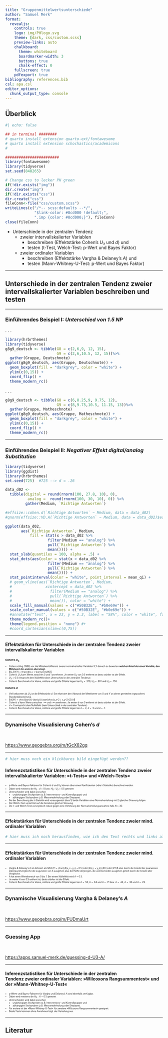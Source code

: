 ```yaml
---
title: "Gruppenmittelwertsunterschiede"
author: "Samuel Merk"
format: 
  revealjs:
    controls: true
    logo: img/PHlogo.svg
    theme: [dark, css/custom.scss]
    preview-links: auto
    chalkboard:
      theme: whiteboard
      boardmarker-width: 3
      buttons: true
      chalk-effect: 0
    fullscreen: true
    pdfexport: true
bibliography: references.bib
csl: apa.csl
editor_options: 
  chunk_output_type: console
---
```


## Überblick

```r
#| echo: false

## in terminal ########
# quarto install extension quarto-ext/fontawesome
# quarto install extension schochastics/academicons
#

########################
library(fontawesome)
library(tidyverse)
set.seed(848265)

# Change css to lecker PH green
if(!dir.exists("img"))
dir.create("img")
if(!dir.exists("css"))
dir.create("css")
fileConn<-file("css/custom.scss")
writeLines(c("/*-- scss:defaults --*/",
             "$link-color: #8cd000 !default;",
             ".imp {color: #8cd000;}"), fileConn)
close(fileConn)
```

-   Unterschiede in der zentralen Tendenz
    -   zweier intervallskalierter Variablen
        -   beschreiben (Effektstärke Cohen's $U₃$ und $d$) und
        -   testen (t-Test, Welch-Test: p-Wert und Bayes Faktor)
    -   zweier ordinaler Variablen
        -   beschreiben (Effektstärke Vargha & Delaney's $A$) und
        -   testen (Mann-Whitney-U-Test: p-Wert und Bayes Faktor)

------------------------------------------------------------------------

## Unterschiede in der zentralen Tendenz zweier intervallskalierter Variablen beschreiben und testen

------------------------------------------------------------------------

### Einführendes Beispiel I: *Unterschied von 1.5 NP* {.smaller}

. . .

```r
library(hrbrthemes)
library(tidyverse)
g8g9_deutsch <- tibble(G8 = c(2,6,9, 12, 15),
                       G9 = c(2,6,10.5, 12, 15))%>%
  gather(Gruppe, Deutschnote)
ggplot(g8g9_deutsch, aes(Gruppe, Deutschnote)) + 
  geom_boxplot(fill = "darkgrey", color = "white") + 
  ylim(c(0,15)) +
  coord_flip() +
  theme_modern_rc()
```

. . .

```r
g8g9_deutsch <- tibble(G8 = c(6,8.25,9, 9.75, 12),
                       G9 = c(8,9.75,10.5, 11.15, 13))%>%
  gather(Gruppe, Matheschnote)
ggplot(g8g9_deutsch, aes(Gruppe, Matheschnote)) + 
  geom_boxplot(fill = "darkgrey", color = "white") + 
  ylim(c(0,15)) +
  coord_flip() +
  theme_modern_rc()
```

------------------------------------------------------------------------

### Einführendes Beispiel II: *Negativer Effekt digital/analog Substitution* {.smaller}

```r
library(tidyverse)
library(ggdist)
library(hrbrthemes)
set.seed(725)  #725 --> d = .26

data_d02 <- 
  tibble(digital = round(rnorm(100, 27.8, 10), 0),
          analog =  round(rnorm(100, 30, 10), 0)) %>% 
         gather(Medium, `Richtige Antworten`)

#effsize::cohen.d(`Richtige Antworten` ~ Medium, data = data_d02)
#qnorm(effsize::VD.A(`Richtige Antworten` ~ Medium, data = data_d02)$estimate)*sqrt(2)

ggplot(data_d02,
       aes(`Richtige Antworten`, Medium, 
           fill = stat(x > data_d02 %>% 
                   filter(Medium == "analog") %>% 
                   pull(`Richtige Antworten`) %>% 
                   mean()))) + 
  stat_slab(quantiles = 100, alpha = .5) +
  stat_dots(aes(color = stat(x > data_d02 %>% 
                   filter(Medium == "analog") %>% 
                   pull(`Richtige Antworten`) %>% 
                   mean()))) +
  stat_pointinterval(color = "white", point_interval = mean_qi) +
  # geom_vline(aes(`Richtige Antworten`, Medium, 
  #               xintercept = data_d02 %>% 
  #                 filter(Medium == "analog") %>% 
  #                 pull(`Richtige Antworten`) %>% 
  #                 mean()), color = "white") + 
  scale_fill_manual(values = c("#50B32E", "#b0e69e")) + 
  scale_color_manual(values = c("#50B32E", "#b0e69e")) + 
  #annotate("text", x = 23, y = 2.3, label = "58%", color = "white", family="sans", size = 5) +
  theme_modern_rc()+
  theme(legend.position = "none") #+
  #coord_cartesian(xlim=c(0,75))
```

------------------------------------------------------------------------

#### Effektstärken für Unterschiede in der zentralen Tendenz zweier intervallskalierter Variablen {.smaller}

::: {style="font-size: 0.5em"}
### Cohen's $U_3$

-   Cohen schlug (1988) vor die Mittelwertdifferenz zweier normalverteilter Variablen X,Y danach zu bewerten **welcher Anteil der einen Variable, den Mittelwert der anderen übersteigt.**
-   $U_3(XY) = \frac{\#(x_i > \bar{y})}{\#X}$
-   Cohen's $U_3$ kann Werte zwischen 0 und 1 annehmen. Je weiter $U_3$ von 0.5 entfernt ist desto stärker ist der Effekt.
-   $U_3 = 0.5$ entspricht dem Nulleffekt (kein Unterschied in der zentralen Tendenz)
-   Cohen's Benchmarks für kleine, mittlere und große Effekte liegen bei $U_3=.579$, $U_3=.691$ und $U_3=.758$.

### Cohen's $d$

-   Viel bekannter als $U_3$ ist die Effektstärke $d$. Sie relativiert den Abstand der Mittelwerte von $X$ und $Y$ an deren gemittelte (»gepoolte«) Standardabweichung.
-   $d(XY) = \frac{\bar{x}-\bar{y}}{\sqrt{\frac{s_x^2 + s_y^2}{2}}}$
-   Cohen's $d$ kann Werte zwischen $-\infty$ und $+\infty$ annehmen. Je weiter $d$ von 0 entfernt ist desto stärker ist der Effekt.
-   $d = 0$ entspricht dem Nulleffekt (kein Unterschied in der zentralen Tendenz)
-   Cohen's Benchmarks für kleine, mittlere und große Effekte liegen bei $d=.2$, $d=.5$ und $d=.7$.
:::

------------------------------------------------------------------------

### Dynamische Visualisierung Cohen's $d$

<br>

<https://www.geogebra.org/m/tGcX62gq>

------------------------------------------------------------------------

```r
# hier muss noch ein klickbares bild eingefügt werden??
```

#### Inferenzstatistiken für Unterschiede in der zentralen Tendenz zweier intervallskalierter Variablen: »t-Tests« und »Welch-Tests« {.smaller}

::: {style="font-size: 0.5em"}
-   p-Werte und Bayes-Faktoren für Cohen's $d$ und $U_3$ können über einen Koeffizienten (»die t-Statistik«) berechnet werden.
-   Dabei wird meistens die $H_0: d = 0$ bzw. $H_0: U_3 = 0.5$ getestet
-   Unterschieden wird dabei zwischen
    -   unabhängigen Stichproben (z.B. Interventions- und Kontrollgruppe) und
    -   abhängigen Stichproben (z.B. Messwiederholung oder Ehepaare).
-   Bei der Berechnung der t-Statistik wird vorausgesetzt dass 1) beide Variablen einer Normalverteilung mit 2) gleicher Streuung folgen.
-   Der Welch-Test verzichtet auf die Annahme gleicher Streuung.
-   Die t- und Welch-Tests sind jedoch robust gegen eine Verletzung der Normalverteilungsannahme falls $N > 30$.
:::

------------------------------------------------------------------------

#### Effektstärken für Unterschiede in der zentralen Tendenz zweier mind. ordinaler Variablen {.smaller}

```r
# hier muss ich noch herausfinden, wie ich den Text rechts und links aligne, ohne dafür eine Tabelle zu erstellen (dann habe ich das Problem, dass man nicht eins nach dem anderen auftauchen lassen kann.)
```

------------------------------------------------------------------------

#### Effektstärken für Unterschiede in der zentralen Tendenz zweier mind. ordinaler Variablen {.smaller}

::: {style="font-size: 0.5em"}
-   Vargha & Delaney's A ist definiert als $A(X,Y) = \frac{\#(x_i > y_i) + 0.5 \cdot \#(x_i = y_i)}{\#X \cdot \#Y}$ also durch die Anzahl der paarweisen Datenpunktvergleiche die zugunsten von X ausgehen plus die Hälfte derjenigen, die unentschieden ausgehen geteilt durch die Anzahl aller Vergleiche.
-   A hat einen Wertebereich von 0 bis 1. Bei einem Nulleffekt wird $A = 0.5$.
-   Je weiter $A$ von 0.5 entfernt ist, desto stärker ist der Effekt.
-   Cohen's Benchmarks für kleine, mittlere und große Effekte liegen bei $A=.56$, $A=.64$ und $A=.71$ bzw. $A=.44$, $A=.36$ und $A=.29$.
:::

------------------------------------------------------------------------

### Dynamische Visualisierung Vargha & Delaney's $A$

<br>

<https://www.geogebra.org/m/FUDmaUrt>

------------------------------------------------------------------------

### Guessing App

<br>

<https://apps.samuel-merk.de/guessing-d-U3-A/>

------------------------------------------------------------------------

#### Inferenzstatistiken für Unterschiede in der zentralen <br> Tendenz zweier ordinaler Variablen: »Wilcoxons Rangsummentest« und der »Mann-Whitney-U-Test« {.smaller}

::: {style="font-size: 0.5em"}
-   p-Werte und Bayes-Faktoren für Vargha und Delaney's $A$ sind ebenfalls verfügbar.
-   Dabei wird meistens die $H_0: A = 0.5$ getestet.
-   Unterschieden wird dabei zwischen
    -   unabhängigen Stichproben (z.B. Interventions- und Kontrollgruppe) und
    -   abhängigen Stichproben (z.B. Messwiederholung oder Ehepaare).
-   Für erstere ist der »Mann-Whitney-U-Test« für zweitere »Wilcoxons Rangsummentest« geeignet.
-   Beide Tests kommen ohne Annahmen bzgl. der Verteilung aus.
:::

------------------------------------------------------------------------

## Literatur
